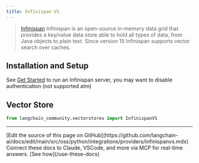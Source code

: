 ```yaml
---
title: Infinispan VS
---
```


> [Infinispan](https://infinispan.org) Infinispan is an open-source in-memory data grid that provides
> a key/value data store able to hold all types of data, from Java objects to plain text.
> Since version 15 Infinispan supports vector search over caches.

## Installation and Setup
See [Get Started](https://infinispan.org/get-started/) to run an Infinispan server, you may want to disable authentication
(not supported atm)

## Vector Store

```python
from langchain_community.vectorstores import InfinispanVS
```

---

<Callout icon="pen-to-square" iconType="regular">
    [Edit the source of this page on GitHub](https://github.com/langchain-ai/docs/edit/main/src/oss/python/integrations/providers/infinispanvs.mdx)
</Callout>
<Tip icon="terminal" iconType="regular">
    Connect these docs to Claude, VSCode, and more via MCP for    real-time answers. [See how](/use-these-docs)
</Tip>
